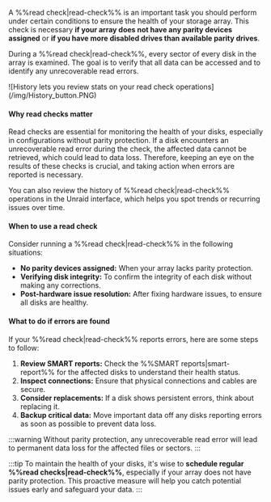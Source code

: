 A %%read check|read-check%% is an important task you should perform under certain conditions to ensure the health of your storage array. This check is necessary **if your array does not have any parity devices assigned** or **if you have more disabled drives than available parity drives**.

During a %%read check|read-check%%, every sector of every disk in the array is examined. The goal is to verify that all data can be accessed and to identify any unrecoverable read errors.

<div style={{ margin: 'auto', maxWidth: '650px', display: 'flex', flexDirection: 'column', alignItems: 'center' }}>
  ![History lets you review stats on your read check operations](/img/History_button.PNG)
</div>

<h4>Why read checks matter</h4>

Read checks are essential for monitoring the health of your disks, especially in configurations without parity protection. If a disk encounters an unrecoverable read error during the check, the affected data cannot be retrieved, which could lead to data loss. Therefore, keeping an eye on the results of these checks is crucial, and taking action when errors are reported is necessary.

You can also review the history of %%read check|read-check%% operations in the Unraid interface, which helps you spot trends or recurring issues over time.

<h4>When to use a read check</h4>

Consider running a %%read check|read-check%% in the following situations:

- **No parity devices assigned:** When your array lacks parity protection.
- **Verifying disk integrity:** To confirm the integrity of each disk without making any corrections.
- **Post-hardware issue resolution:** After fixing hardware issues, to ensure all disks are healthy.

<h4>What to do if errors are found</h4>

If your %%read check|read-check%% reports errors, here are some steps to follow:

1. **Review SMART reports:** Check the %%SMART reports|smart-report%% for the affected disks to understand their health status.
2. **Inspect connections:** Ensure that physical connections and cables are secure.
3. **Consider replacements:** If a disk shows persistent errors, think about replacing it.
4. **Backup critical data:** Move important data off any disks reporting errors as soon as possible to prevent data loss.

:::warning
Without parity protection, any unrecoverable read error will lead to permanent data loss for the affected files or sectors.
:::

:::tip
To maintain the health of your disks, it's wise to **schedule regular %%read checks|read-check%%**, especially if your array does not have parity protection. This proactive measure will help you catch potential issues early and safeguard your data.
:::
